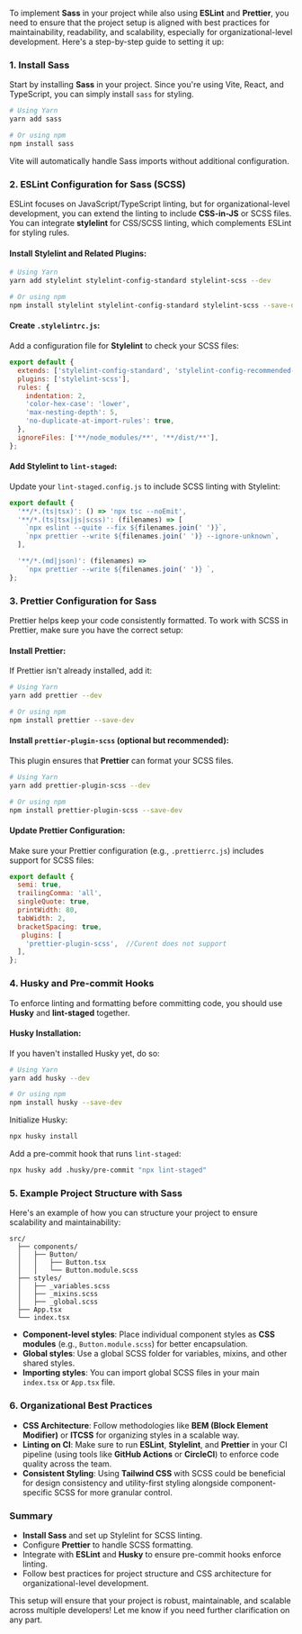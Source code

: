 To implement **Sass** in your project while also using **ESLint** and **Prettier**, you need to ensure that the project setup is aligned with best practices for maintainability, readability, and scalability, especially for organizational-level development. Here's a step-by-step guide to setting it up:

### 1. **Install Sass**
Start by installing **Sass** in your project. Since you're using Vite, React, and TypeScript, you can simply install `sass` for styling.

```bash
# Using Yarn
yarn add sass

# Or using npm
npm install sass
```

Vite will automatically handle Sass imports without additional configuration.

### 2. **ESLint Configuration for Sass (SCSS)**
ESLint focuses on JavaScript/TypeScript linting, but for organizational-level development, you can extend the linting to include **CSS-in-JS** or SCSS files. You can integrate **stylelint** for CSS/SCSS linting, which complements ESLint for styling rules.

#### Install **Stylelint** and Related Plugins:
```bash
# Using Yarn
yarn add stylelint stylelint-config-standard stylelint-scss --dev

# Or using npm
npm install stylelint stylelint-config-standard stylelint-scss --save-dev
```

#### Create `.stylelintrc.js`:
Add a configuration file for **Stylelint** to check your SCSS files:

```javascript
export default {
  extends: ['stylelint-config-standard', 'stylelint-config-recommended-scss'],
  plugins: ['stylelint-scss'],
  rules: {
    indentation: 2,
    'color-hex-case': 'lower',
    'max-nesting-depth': 5,
    'no-duplicate-at-import-rules': true,
  },
  ignoreFiles: ['**/node_modules/**', '**/dist/**'],
};
```

#### Add Stylelint to `lint-staged`:
Update your `lint-staged.config.js` to include SCSS linting with Stylelint:

```javascript
export default {
  '**/*.(ts|tsx)': () => 'npx tsc --noEmit',
  '**/*.(ts|tsx|js|scss)': (filenames) => [
    `npx eslint --quite --fix ${filenames.join(' ')}`,
    `npx prettier --write ${filenames.join(' ')} --ignore-unknown`,
  ],

  '**/*.(md|json)': (filenames) =>
    `npx prettier --write ${filenames.join(' ')} `,
};
```

### 3. **Prettier Configuration for Sass**
Prettier helps keep your code consistently formatted. To work with SCSS in Prettier, make sure you have the correct setup:

#### Install Prettier:
If Prettier isn't already installed, add it:

```bash
# Using Yarn
yarn add prettier --dev

# Or using npm
npm install prettier --save-dev
```

#### Install `prettier-plugin-scss` (optional but recommended):
This plugin ensures that **Prettier** can format your SCSS files.

```bash
# Using Yarn
yarn add prettier-plugin-scss --dev

# Or using npm
npm install prettier-plugin-scss --save-dev
```

#### Update Prettier Configuration:
Make sure your Prettier configuration (e.g., `.prettierrc.js`) includes support for SCSS files:

```javascript
export default {
  semi: true,
  trailingComma: 'all',
  singleQuote: true,
  printWidth: 80,
  tabWidth: 2,
  bracketSpacing: true,
   plugins: [
    'prettier-plugin-scss',  //Curent does not support
  ],
};

```

### 4. **Husky and Pre-commit Hooks**
To enforce linting and formatting before committing code, you should use **Husky** and **lint-staged** together.

#### Husky Installation:
If you haven't installed Husky yet, do so:

```bash
# Using Yarn
yarn add husky --dev

# Or using npm
npm install husky --save-dev
```

Initialize Husky:

```bash
npx husky install
```

Add a pre-commit hook that runs `lint-staged`:

```bash
npx husky add .husky/pre-commit "npx lint-staged"
```

### 5. **Example Project Structure with Sass**
Here's an example of how you can structure your project to ensure scalability and maintainability:

```
src/
  ├── components/
  │   ├── Button/
  │   │   ├── Button.tsx
  │   │   └── Button.module.scss
  ├── styles/
  │   ├── _variables.scss
  │   ├── _mixins.scss
  │   ├── _global.scss
  ├── App.tsx
  └── index.tsx
```

- **Component-level styles**: Place individual component styles as **CSS modules** (e.g., `Button.module.scss`) for better encapsulation.
- **Global styles**: Use a global SCSS folder for variables, mixins, and other shared styles.
- **Importing styles**: You can import global SCSS files in your main `index.tsx` or `App.tsx` file.

### 6. **Organizational Best Practices**
- **CSS Architecture**: Follow methodologies like **BEM (Block Element Modifier)** or **ITCSS** for organizing styles in a scalable way.
- **Linting on CI**: Make sure to run **ESLint**, **Stylelint**, and **Prettier** in your CI pipeline (using tools like **GitHub Actions** or **CircleCI**) to enforce code quality across the team.
- **Consistent Styling**: Using **Tailwind CSS** with SCSS could be beneficial for design consistency and utility-first styling alongside component-specific SCSS for more granular control.

### Summary
- **Install Sass** and set up Stylelint for SCSS linting.
- Configure **Prettier** to handle SCSS formatting.
- Integrate with **ESLint** and **Husky** to ensure pre-commit hooks enforce linting.
- Follow best practices for project structure and CSS architecture for organizational-level development.

This setup will ensure that your project is robust, maintainable, and scalable across multiple developers! Let me know if you need further clarification on any part.